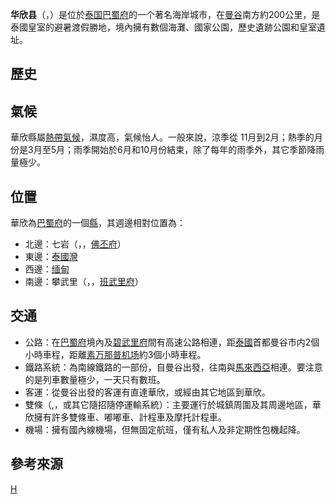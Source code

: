{{Infobox settlement
| official_name   = 华欣
| native_name     = หัวหิน
| native_name_lang= th
| settlement_type = [[泰國次級行政區劃|縣]]
| image_skyline   =  Hua Hin hotels.jpg
| image_alt       = 
| image_caption   =
| image_map       = Amphoe 7707.png
| map_caption     = 華欣位於[[班武里府|班武里府]]
| pushpin_map     =
| pushpin_map_caption =
| subdivision_type  = [[世界政區索引|国家]]
| subdivision_name  = {{Flag|Thailand}}
| subdivision_type1 = [[泰国行政区划|府]]
| subdivision_name1 = [[巴蜀府|巴蜀府]]
| subdivision_type2 = Seat
| subdivision_name2 = 
| subdivision_type3 = 
| subdivision_name3 = 
| subdivision_type4 = 
| subdivision_name4 = 
| established_title =  [[泰國次級行政區劃|縣]]
| established_date  = 
| population_total       = 95,951
| population_as_of       = 2010
| population_density_km2 = {{Formatnum:114.16|R}} 
| area_total_km2         = {{Formatnum:838.9|R}}
| leader_title           = 
| leader_name            = 
| blank_name_sec1        = [[郵遞區號|郵遞區號]]
| blank_info_sec1        = 77110
| blank_name_sec2         = [[坐標化|地理座標]]
| blank_info_sec2        = 7707
| timezone        = [[UTC+07:00|ICT]]
| utc_offset             = +7
| latd=12 |latm=34 |lats=7 |latNS=N
| longd=99 |longm=57 |longs=28 |longEW=E
| coordinates_type = type:adm2nd_region:TH
| coordinates_display = inline,title
| website   =
| footnotes = 
}}
'''华欣县'''（{{Thai|t=หัวหิน|tr=hwːȃ-hin|PB=Hǔua-hǐn}}，{{IPA-th|hǔːə hǐn|IPA}}）是位於[[泰国|泰国]][[巴蜀府|巴蜀府]]的一个著名海岸城市，在[[曼谷|曼谷]]南方約200公里，是泰國皇室的避暑渡假勝地，境內擁有數個海灘、國家公園，歷史遺跡公園和皇室遺址。

==歷史==
==氣候==
華欣縣屬[[熱帶氣候|熱帶氣候]]，濕度高，氣候怡人。一般來說，涼季從 11月到2月；熱季的月份是3月至5月；雨季開始於6月和10月份結束，除了每年的雨季外，其它季節降雨量極少。

{{Weather box
|location = 華欣（1981–2010）
|metric first = Yes
|single line = Yes
|Jan record high C = 33.4
|Feb record high C = 35.1
|Mar record high C = 35.6
|Apr record high C = 38.3
|May record high C = 37.7
|Jun record high C = 37.5
|Jul record high C = 38.7
|Aug record high C = 37.8
|Sep record high C = 38.0
|Oct record high C = 36.4
|Nov record high C = 34.0
|Dec record high C = 34.5
|year record high C = 38.7
|Jan high C = 29.9
|Feb high C = 31.3
|Mar high C = 32.4
|Apr high C = 33.6
|May high C = 33.6
|Jun high C = 33.4
|Jul high C = 33.1
|Aug high C = 33.0
|Sep high C = 32.4
|Oct high C = 31.0
|Nov high C = 30.3
|Dec high C = 29.5
|year high C = 32.0
|Jan mean C = 26.0
|Feb mean C = 27.2
|Mar mean C = 28.4
|Apr mean C = 29.6
|May mean C = 29.3
|Jun mean C = 29.0
|Jul mean C = 28.6
|Aug mean C = 28.5
|Sep mean C = 28.0
|Oct mean C = 27.4
|Nov mean C = 26.9
|Dec mean C = 25.8
|year mean C = 27.9
|Jan low C = 22.2
|Feb low C = 23.3
|Mar low C = 24.6
|Apr low C = 25.8
|May low C = 26.0
|Jun low C = 25.9
|Jul low C = 25.5
|Aug low C = 25.5
|Sep low C = 25.0
|Oct low C = 24.6
|Nov low C = 24.0
|Dec low C = 22.5
|year low C = 24.6
|Jan record low C = 16.2
|Feb record low C = 18.0
|Mar record low C = 17.8
|Apr record low C = 22.3
|May record low C = 22.5
|Jun record low C = 22.9
|Jul record low C = 22.0
|Aug record low C = 22.8
|Sep record low C = 22.3
|Oct record low C = 20.5
|Nov record low C = 18.0
|Dec record low C = 14.9
|year record low C = 14.9
|rain colour = green
|Jan rain mm = 11.8
|Feb rain mm = 15.3
|Mar rain mm = 53.9
|Apr rain mm = 46.4
|May rain mm = 108.9
|Jun rain mm = 78.9
|Jul rain mm = 93.0
|Aug rain mm = 71.2
|Sep rain mm = 120.4
|Oct rain mm = 246.2
|Nov rain mm = 101.2
|Dec rain mm = 7.9
|year rain mm = 955.1
|Jan rain days = 1.3
|Feb rain days = 1.2
|Mar rain days = 2.7
|Apr rain days = 4.0
|May rain days = 13.1
|Jun rain days = 14.0
|Jul rain days = 15.1
|Aug rain days = 15.1
|Sep rain days = 16.2
|Oct rain days = 16.5
|Nov rain days = 6.9
|Dec rain days = 1.2
|year rain days = 107.3
|Jan humidity = 71
|Feb humidity = 73
|Mar humidity = 73
|Apr humidity = 73
|May humidity = 74
|Jun humidity = 73
|Jul humidity = 73
|Aug humidity = 73
|Sep humidity = 77
|Oct humidity = 80
|Nov humidity = 74
|Dec humidity = 67
|year humidity = 73
|Jan sun = 266.6
|Feb sun = 245.8
|Mar sun = 275.9
|Apr sun = 240.0
|May sun = 195.3
|Jun sun = 153.0
|Jul sun = 117.8
|Aug sun = 114.7
|Sep sun = 108.0
|Oct sun = 145.7
|Nov sun = 189.0
|Dec sun = 263.5
|year sun =
|Jand sun = 8.6
|Febd sun = 8.7
|Mard sun = 8.9
|Aprd sun = 8.0
|Mayd sun = 6.3
|Jund sun = 5.1
|Juld sun = 3.8
|Augd sun = 3.7
|Sepd sun = 3.6
|Octd sun = 4.7
|Novd sun = 6.3
|Decd sun = 8.5
|yeard sun = 6.3
|source 1 = Thai Meteorological Department<ref name=TMD1>{{cite web
| url = http://climate.tmd.go.th/content/file/75
| title = Climatological Data for the Period 1981–2010
| publisher = Thai Meteorological Department
| page = 22
| accessdate = 6 August 2016
| archive-date = 2016-07-31
| archive-url = https://web.archive.org/web/20160731044249/http://climate.tmd.go.th/content/file/75
| dead-url = yes
}}</ref>
|source 2 = Office of Water Management and Hydrology, Royal Irrigation Department (sun and humidity)<ref name=RID>{{cite web
| url = http://water.rid.go.th/hwm/cropwater/CWRdata/ETo/ETo_PenMon_2554.pdf
| title = ปริมาณการใช้น้ำของพืชอ้างอิงโดยวิธีของ Penman Monteith (Reference Crop Evapotranspiration by Penman Monteith)
| publisher = Office of Water Management and Hydrology, Royal Irrigation Department
| page = 85
| language = th
| accessdate = 6 August 2016
| archive-date = 2016-12-01
| archive-url = https://web.archive.org/web/20161201211547/http://water.rid.go.th/hwm/cropwater/CWRdata/ETo/ETo_PenMon_2554.pdf
| dead-url = yes
}}</ref>
}}

==位置==
華欣為[[巴蜀府|巴蜀府]]的一個[[泰國次級行政區劃|縣]]，其週邊相對位置為：
*北邊：七岩（{{lang|th|หัวหิน}}，{{lang|en|Cha Am}}，[[佛丕府|佛丕府]]）
*東邊：[[泰國灣|泰國灣]]
*西邊：[[缅甸|缅甸]]
*南邊：攀武里（{{lang|th|ปราณบุรี}}，{{lang|en|Pran Buri}}，[[班武里府|班武里府]]）

==交通==
*公路：在[[巴蜀府|巴蜀府]]境內及[[碧武里府|碧武里府]]間有高速公路相連，距[[泰國|泰國]]首都曼谷市内2個小時車程，距離[[素万那普机场|素万那普机场]]約3個小時車程。
*鐵路系統：為南線鐵路的一部份，自曼谷出發，往南與[[馬來西亞|馬來西亞]]相連。要注意的是列車數量極少，一天只有數班。
*客運：從曼谷出發的客運有直達華欣，或經由其它地區到華欣。
*雙條（{{lang|th|สองแถว}},{{lang|en|Songthaew}}，或其它隨招隨停運輸系統）：主要運行於城鎮周圍及其周邊地區，華欣擁有許多雙條車、嘟嘟車、計程車及摩托計程車。
*機場：擁有國內線機場，但無固定航班，僅有私人及非定期性包機起降。

==參考來源==
{{reflist}}

{{巴蜀府}}
[[Category:巴蜀府|H]]